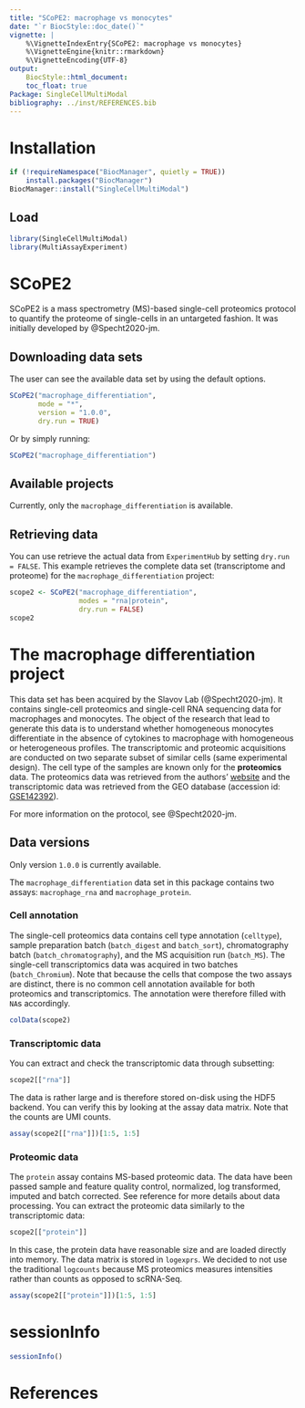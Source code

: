 ```yaml
---
title: "SCoPE2: macrophage vs monocytes"
date: "`r BiocStyle::doc_date()`"
vignette: |
    %\VignetteIndexEntry{SCoPE2: macrophage vs monocytes}
    %\VignetteEngine{knitr::rmarkdown}
    %\VignetteEncoding{UTF-8}
output:
    BiocStyle::html_document:
    toc_float: true
Package: SingleCellMultiModal
bibliography: ../inst/REFERENCES.bib
---
```

    
# Installation
    
```r
if (!requireNamespace("BiocManager", quietly = TRUE))
    install.packages("BiocManager")
BiocManager::install("SingleCellMultiModal")
```

## Load

```r
library(SingleCellMultiModal)
library(MultiAssayExperiment)
```

# SCoPE2

SCoPE2 is a mass spectrometry (MS)-based single-cell proteomics 
protocol to quantify the proteome of single-cells in an untargeted
fashion. It was initially developed by @Specht2020-jm.

## Downloading data sets

The user can see the available data set by using the default options.

```r
SCoPE2("macrophage_differentiation", 
       mode = "*", 
       version = "1.0.0", 
       dry.run = TRUE)
```

Or by simply running:
    
```r
SCoPE2("macrophage_differentiation")
```

## Available projects

Currently, only the `macrophage_differentiation` is available.

## Retrieving data

You can use retrieve the actual data from `ExperimentHub` by setting 
`dry.run = FALSE`. This example retrieves the complete data set 
(transcriptome and proteome) for the `macrophage_differentiation` 
project:
    
```r
scope2 <- SCoPE2("macrophage_differentiation",
                 modes = "rna|protein",
                 dry.run = FALSE)
scope2
```

# The macrophage differentiation project

This data set has been acquired by the Slavov Lab (@Specht2020-jm). 
It contains single-cell proteomics and single-cell 
RNA sequencing data for macrophages and monocytes. The object of the 
research that lead to generate this data is to understand whether 
homogeneous monocytes differentiate in the absence of cytokines to
macrophage with homogeneous or heterogeneous profiles. The transcriptomic and 
proteomic acquisitions are conducted on two separate subset of similar 
cells (same experimental design). The cell type of the samples are known only 
for the **proteomics** data. The proteomics data was retrieved from 
the authors' [website](https://scope2.slavovlab.net/docs/data) and the
transcriptomic data was retrieved from the GEO database (accession id:
[GSE142392](https://www.ncbi.nlm.nih.gov/geo/query/acc.cgi?acc=GSE142392)).

For more information on the protocol, see @Specht2020-jm.

## Data versions

Only version `1.0.0` is currently available.

The `macrophage_differentiation` data set in this package contains two
assays: `macrophage_rna` and `macrophage_protein`. 

### Cell annotation

The single-cell proteomics data contains cell type annotation 
(`celltype`), sample preparation batch (`batch_digest` and 
`batch_sort`), chromatography batch (`batch_chromatography`), and the 
MS acquisition run (`batch_MS`). The single-cell transcriptomics data 
was acquired in two batches (`batch_Chromium`). Note that because the 
cells that compose the two assays are distinct, there is no common 
cell annotation available for both proteomics and transcriptomics. The
annotation were therefore filled with `NA`s accordingly.

```r
colData(scope2)
```

### Transcriptomic data 

You can extract and check the transcriptomic data through subsetting:

```r
scope2[["rna"]]
```

The data is rather large and is therefore stored on-disk using the 
HDF5 backend. You can verify this by looking at the assay data matrix.
Note that the counts are UMI counts.

```r
assay(scope2[["rna"]])[1:5, 1:5]
```

### Proteomic data 

The `protein` assay contains MS-based proteomic data. 
The data have been passed sample and feature quality control, 
normalized, log transformed, imputed and batch corrected. See 
reference for more details about data processing. You can extract the
proteomic data similarly to the transcriptomic data:

```r
scope2[["protein"]]
```

In this case, the protein data have reasonable size and are loaded
directly into memory. The data matrix is stored in `logexprs`. We 
decided to not use the traditional `logcounts` because MS proteomics 
measures intensities rather than counts as opposed to scRNA-Seq. 

```r
assay(scope2[["protein"]])[1:5, 1:5]
```

# sessionInfo

```r
sessionInfo()
```

# References